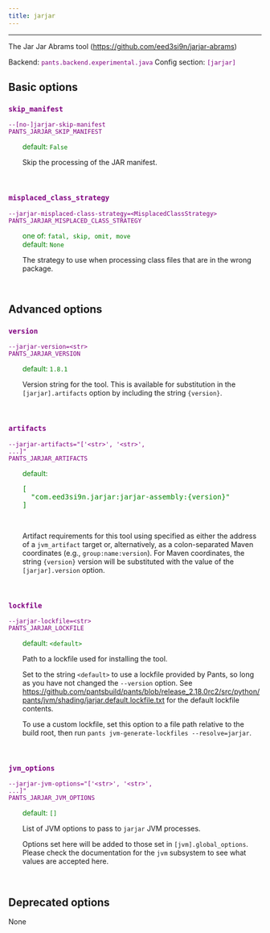 ```yaml
---
title: jarjar
---
```


---

The Jar Jar Abrams tool (https://github.com/eed3si9n/jarjar-abrams)

Backend: <span style="color: purple"><code>pants.backend.experimental.java</code></span>
Config section: <span style="color: purple"><code>[jarjar]</code></span>

## Basic options

<div style="color: purple">

### `skip_manifest`

  <code>--[no-]jarjar-skip-manifest</code><br>
  <code>PANTS_JARJAR_SKIP_MANIFEST</code><br>
</div>
<div style="padding-left: 2em;">
<span style="color: green">default: <code>False</code></span>

<br>

Skip the processing of the JAR manifest.

</div>
<br>

<div style="color: purple">

### `misplaced_class_strategy`

  <code>--jarjar-misplaced-class-strategy=&lt;MisplacedClassStrategy&gt;</code><br>
  <code>PANTS_JARJAR_MISPLACED_CLASS_STRATEGY</code><br>
</div>
<div style="padding-left: 2em;">
<span style="color: green">one of: <code>fatal, skip, omit, move</code></span><br>
<span style="color: green">default: <code>None</code></span>

<br>

The strategy to use when processing class files that are in the wrong package.

</div>
<br>

## Advanced options

<div style="color: purple">

### `version`

  <code>--jarjar-version=&lt;str&gt;</code><br>
  <code>PANTS_JARJAR_VERSION</code><br>
</div>
<div style="padding-left: 2em;">
<span style="color: green">default: <code>1.8.1</code></span>

<br>

Version string for the tool. This is available for substitution in the `[jarjar].artifacts` option by including the string `{version}`.

</div>
<br>

<div style="color: purple">

### `artifacts`

  <code>--jarjar-artifacts=&quot;['&lt;str&gt;', '&lt;str&gt;', ...]&quot;</code><br>
  <code>PANTS_JARJAR_ARTIFACTS</code><br>
</div>
<div style="padding-left: 2em;">
<span style="color: green">default: <pre>[
  "com.eed3si9n.jarjar:jarjar-assembly:{version}"
]</pre></span>

<br>

Artifact requirements for this tool using specified as either the address of a `jvm_artifact` target or, alternatively, as a colon-separated Maven coordinates (e.g., `group:name:version`). For Maven coordinates, the string `{version}` version will be substituted with the value of the `[jarjar].version` option.

</div>
<br>

<div style="color: purple">

### `lockfile`

  <code>--jarjar-lockfile=&lt;str&gt;</code><br>
  <code>PANTS_JARJAR_LOCKFILE</code><br>
</div>
<div style="padding-left: 2em;">
<span style="color: green">default: <code>&lt;default&gt;</code></span>

<br>

Path to a lockfile used for installing the tool.

Set to the string `<default>` to use a lockfile provided by Pants, so long as you have not changed the `--version` option. See https://github.com/pantsbuild/pants/blob/release_2.18.0rc2/src/python/pants/jvm/shading/jarjar.default.lockfile.txt for the default lockfile contents.

To use a custom lockfile, set this option to a file path relative to the build root, then run `pants jvm-generate-lockfiles --resolve=jarjar`.

</div>
<br>

<div style="color: purple">

### `jvm_options`

  <code>--jarjar-jvm-options=&quot;['&lt;str&gt;', '&lt;str&gt;', ...]&quot;</code><br>
  <code>PANTS_JARJAR_JVM_OPTIONS</code><br>
</div>
<div style="padding-left: 2em;">
<span style="color: green">default: <code>[]</code></span>

<br>

List of JVM options to pass to `jarjar` JVM processes.

Options set here will be added to those set in `[jvm].global_options`. Please check the documentation for the `jvm` subsystem to see what values are accepted here.

</div>
<br>

## Deprecated options

None
